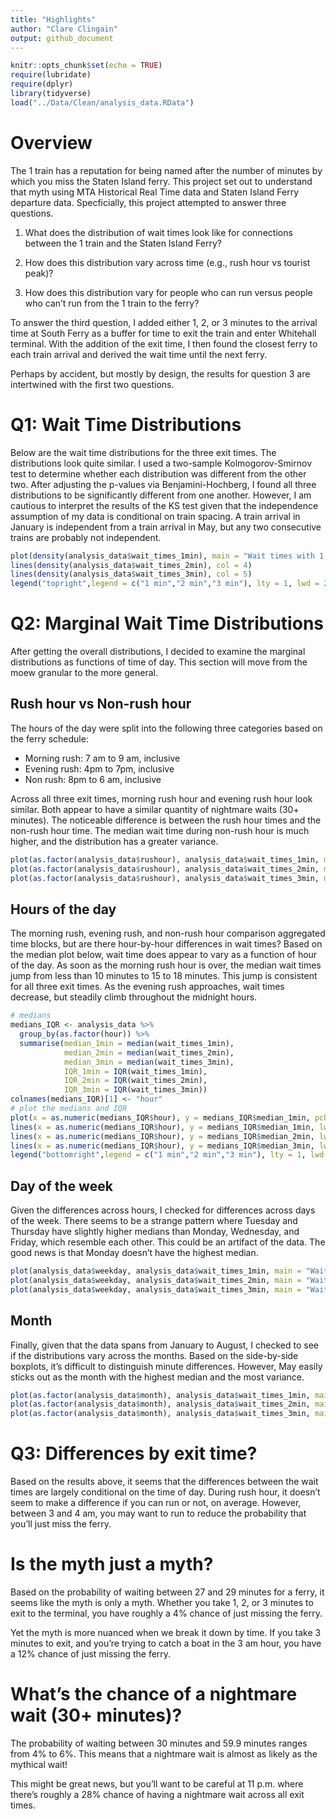```yaml
---
title: "Highlights"
author: "Clare Clingain"
output: github_document
---
```


```r
knitr::opts_chunk$set(echo = TRUE)
require(lubridate)
require(dplyr)
library(tidyverse)
load("../Data/Clean/analysis_data.RData")
```

# Overview

The 1 train has a reputation for being named after the number of minutes by which you miss the Staten Island ferry. This project set out to understand that myth using MTA Historical Real Time data and Staten Island Ferry departure data. Specficially, this project attempted to answer three questions.

1) What does the distribution of wait times look like for connections between the 1 train and the Staten Island Ferry?

2) How does this distribution vary across time (e.g., rush hour vs tourist peak)?

3) How does this distribution vary for people who can run versus people who can't run from the 1 train to the ferry?

To answer the third question, I added either 1, 2, or 3 minutes to the arrival time at South Ferry as a buffer for time to exit the train and enter Whitehall terminal. With the addition of the exit time, I then found the closest ferry to each train arrival and derived the wait time until the next ferry. 

Perhaps by accident, but mostly by design, the results for question 3 are intertwined with the first two questions. 

# Q1: Wait Time Distributions

Below are the wait time distributions for the three exit times. The distributions look quite similar. I used a two-sample Kolmogorov-Smirnov test to determine whether each distribution was different from the other two. After adjusting the p-values via Benjamini-Hochberg, I found all three distributions to be significantly different from one another. However, I am cautious to interpret the results of the KS test given that the independence assumption of my data is conditional on train spacing. A train arrival in January is independent from a train arrival in May, but any two consecutive trains are probably not independent.  

```r
plot(density(analysis_data$wait_times_1min), main = "Wait times with 1, 2, and 3 minutes exit time", col = 2)
lines(density(analysis_data$wait_times_2min), col = 4)
lines(density(analysis_data$wait_times_3min), col = 5)
legend("topright",legend = c("1 min","2 min","3 min"), lty = 1, lwd = 2, col = c(2,4,5))
```

# Q2: Marginal Wait Time Distributions

After getting the overall distributions, I decided to examine the marginal distributions as functions of time of day. This section will move from the moew granular to the more general. 

## Rush hour vs Non-rush hour

The hours of the day were split into the following three categories based on the ferry schedule:

- Morning rush: 7 am to 9 am, inclusive
- Evening rush: 4pm to 7pm, inclusive
- Non rush: 8pm to 6 am, inclusive

Across all three exit times, morning rush hour and evening rush hour look similar. Both appear to have a similar quantity of nightmare waits (30+ minutes). The noticeable difference is between the rush hour times and the non-rush hour time. The median wait time during non-rush hour is much higher, and the distribution has a greater variance. 

```r
plot(as.factor(analysis_data$rushour), analysis_data$wait_times_1min, main = "Wait times (1 min exit time)",xlab = "Rush hour vs Non-rush hour",ylab = "Wait time")
plot(as.factor(analysis_data$rushour), analysis_data$wait_times_2min, main = "Wait times (2 min exit time)",xlab = "Rush hour vs Non-rush hour",ylab = "Wait time")
plot(as.factor(analysis_data$rushour), analysis_data$wait_times_3min, main = "Wait times (3 min exit time)",xlab = "Rush hour vs Non-rush hourk",ylab = "Wait time")
```

## Hours of the day

The morning rush, evening rush, and non-rush hour comparison aggregated time blocks, but are there hour-by-hour differences in wait times? Based on the median plot below, wait time does appear to vary as a function of hour of the day. As soon as the morning rush hour is over, the median wait times jump from less than 10 minutes to 15 to 18 minutes. This jump is consistent for all three exit times. As the evening rush approaches, wait times decrease, but steadily climb throughout the midnight hours. 

```r
# medians
medians_IQR <- analysis_data %>% 
  group_by(as.factor(hour)) %>% 
  summarise(median_1min = median(wait_times_1min),
            median_2min = median(wait_times_2min),
            median_3min = median(wait_times_3min),
            IQR_1min = IQR(wait_times_1min),
            IQR_2min = IQR(wait_times_2min),
            IQR_3min = IQR(wait_times_3min))
colnames(medians_IQR)[1] <- "hour"
# plot the medians and IQR
plot(x = as.numeric(medians_IQR$hour), y = medians_IQR$median_1min, pch = 16, main = "Median wait times by hour", ylab = "Wait time (in minutes)", xlab = "Hour")
lines(x = as.numeric(medians_IQR$hour), y = medians_IQR$median_1min, lwd = 2)
lines(x = as.numeric(medians_IQR$hour), y = medians_IQR$median_2min, lwd = 2, col = 2, type = 'o', pch = 16)
lines(x = as.numeric(medians_IQR$hour), y = medians_IQR$median_3min, lwd = 2, col = 4, type = 'o', pch = 16)
legend("bottomright",legend = c("1 min","2 min","3 min"), lty = 1, lwd = 2, col = c(1,2,4))
```

## Day of the week

Given the differences across hours, I checked for differences across days of the week. There seems to be a strange pattern where Tuesday and Thursday have slightly higher medians than Monday, Wednesday, and Friday, which resemble each other. This could be an artifact of the data. The good news is that Monday doesn't have the highest median. 

```r
plot(analysis_data$weekday, analysis_data$wait_times_1min, main = "Wait times (1 min exit time)",xlab = "Day of the week",ylab = "Wait time")
plot(analysis_data$weekday, analysis_data$wait_times_2min, main = "Wait times (2 min exit time)",xlab = "Day of the week",ylab = "Wait time")
plot(analysis_data$weekday, analysis_data$wait_times_3min, main = "Wait times (3 min exit time)",xlab = "Day of the week",ylab = "Wait time")
```

## Month

Finally, given that the data spans from January to August, I checked to see if  the distributions vary across the months. Based on the side-by-side boxplots, it's difficult to distinguish minute differences. However, May easily sticks out as the month with the highest median and the most variance. 

```r
plot(as.factor(analysis_data$month), analysis_data$wait_times_1min, main = "Wait times (1 min exit time)",xlab = "Month",ylab = "Wait time")
plot(as.factor(analysis_data$month), analysis_data$wait_times_2min, main = "Wait times (2 min exit time)",xlab = "Month",ylab = "Wait time")
plot(as.factor(analysis_data$month), analysis_data$wait_times_3min, main = "Wait times (3 min exit time)",xlab = "Month",ylab = "Wait time")
```

# Q3: Differences by exit time?

Based on the results above, it seems that the differences between the wait times are largely conditional on the time of day. During rush hour, it doesn't seem to make a difference if you can run or not, on average. However, between 3 and 4 am, you may want to run to reduce the probability that you'll just miss the ferry.

# Is the myth just a myth?

Based on the probability of waiting between 27 and 29 minutes for a ferry, it seems like the myth is only a myth. Whether you take 1, 2, or 3 minutes to exit to the terminal, you have roughly a 4% chance of just missing the ferry.

Yet the myth is more nuanced when we break it down by time. If you take 3 minutes to exit, and you're trying to catch a boat in the 3 am hour, you have a 12% chance of just missing the ferry. 

# What's the chance of a nightmare wait (30+ minutes)?

The probability of waiting between 30 minutes and 59.9 minutes ranges from 4% to 6%. This means that a nightmare wait is almost as likely as the mythical wait! 

This might be great news, but you'll want to be careful at 11 p.m. where there's roughly a 28% chance of having a nightmare wait across all exit times.
